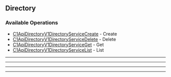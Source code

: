 
## Directory

### Available Operations

* [C1ApiDirectoryV1DirectoryServiceCreate](/resources/directory/c1_api_directory_v1_directory_service_create) - Create
* [C1ApiDirectoryV1DirectoryServiceDelete](/resources/directory/c1_api_directory_v1_directory_service_delete) - Delete
* [C1ApiDirectoryV1DirectoryServiceGet](/resources/directory/c1_api_directory_v1_directory_service_get) - Get
* [C1ApiDirectoryV1DirectoryServiceList](/resources/directory/c1_api_directory_v1_directory_service_list) - List

---
<C1ApiDirectoryV1DirectoryServiceCreate />

---
<C1ApiDirectoryV1DirectoryServiceDelete />

---
<C1ApiDirectoryV1DirectoryServiceGet />

---
<C1ApiDirectoryV1DirectoryServiceList />
